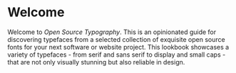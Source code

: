 # Welcome {.unnumbered}

Welcome to _Open Source Typography_.
This is an opinionated guide for discovering typefaces from a selected
collection of exquisite open source fonts for your next software or website
project. This lookbook showcases a variety of typefaces - from serif and
sans serif to display and small caps - that are not only visually stunning
but also reliable in design.
